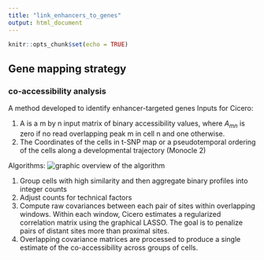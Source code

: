 ```yaml
---
title: "link_enhancers_to_genes"
output: html_document
---
```


```r
knitr::opts_chunk$set(echo = TRUE)
```

## Gene mapping strategy

### co-accessibility analysis

A method developed to identify enhancer-targeted genes
Inputs for Cicero:

1. A is a m by n input matrix of binary accessibility values, where $A_{mn}$ is zero if no read overlapping peak m in cell n and one otherwise. 
2. The Coordinates of the cells in t-SNP map or a pseudotemporal ordering of the cells along a developmental trajectory (Monocle 2)

Algorithms:
![graphic overview of the algorithm](assets/Cicero_algorithm.png)

1. Group cells with high similarity and then aggregate binary profiles into integer counts
2. Adjust counts for technical factors
3. Compute raw covariances between each pair of sites within overlapping windows. Within each window, Cicero estimates a regularized correlation matrix using the graphical LASSO. The goal is to penalize pairs of distant sites more than proximal sites.
4. Overlapping covariance matrices are processed to produce a single estimate of the co-accessibility across groups of cells. 



